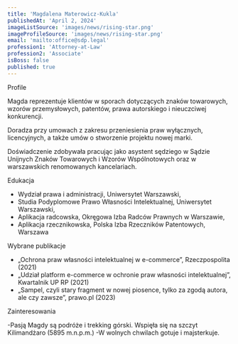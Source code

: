 ```yaml
---
title: 'Magdalena Materowicz-Kukla'
publishedAt: 'April 2, 2024'
imageListSource: 'images/news/rising-star.png'
imageProfileSource: 'images/news/rising-star.png'
email: 'mailto:office@sdp.legal'
profession1: 'Attorney-at-Law'
profession2: 'Associate'
isBoss: false
published: true
---
```


<ProfileSection type="profile">Profile</ProfileSection>

Magda reprezentuje klientów w sporach dotyczących znaków towarowych, wzorów przemysłowych, patentów, prawa autorskiego i nieuczciwej konkurencji.

Doradza przy umowach z zakresu przeniesienia praw wyłącznych, licencyjnych, a także umów o stworzenie projektu nowej marki.

Doświadczenie zdobywała pracując jako asystent sędziego w Sądzie Unijnych Znaków Towarowych i Wzorów Wspólnotowych oraz w warszawskich renomowanych kancelariach.

<ProfileSection type="education">Edukacja</ProfileSection>

- Wydział prawa i administracji, Uniwersytet Warszawski,
- Studia Podyplomowe Prawo Własności Intelektualnej, Uniwersytet Warszawski,
- Aplikacja radcowska, Okręgowa Izba Radców Prawnych w Warszawie,
- Aplikacja rzecznikowska, Polska Izba Rzeczników Patentowych, Warszawa

<ProfileSection type="publication">Wybrane publikacje</ProfileSection>

- „Ochrona praw własności intelektualnej w e-commerce”, Rzeczpospolita (2021)
- „Udział platform e-commerce w ochronie praw własności intelektualnej”, Kwartalnik UP RP (2021)
- „Sampel, czyli stary fragment w nowej piosence, tylko za zgodą autora, ale czy zawsze”, prawo.pl (2023)

<ProfileSection type="hobby">Zainteresowania</ProfileSection>

-Pasją Magdy są podróże i trekking górski. Wspięła się na szczyt Kilimandżaro (5895 m.n.p.m.)
-W wolnych chwilach gotuje i majsterkuje.